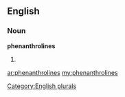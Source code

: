 ==English==

===Noun===
'''phenanthrolines'''

# {{plural of|[[phenanthroline]]}}

[[Category:English plurals]]

[[ar:phenanthrolines]]
[[my:phenanthrolines]]